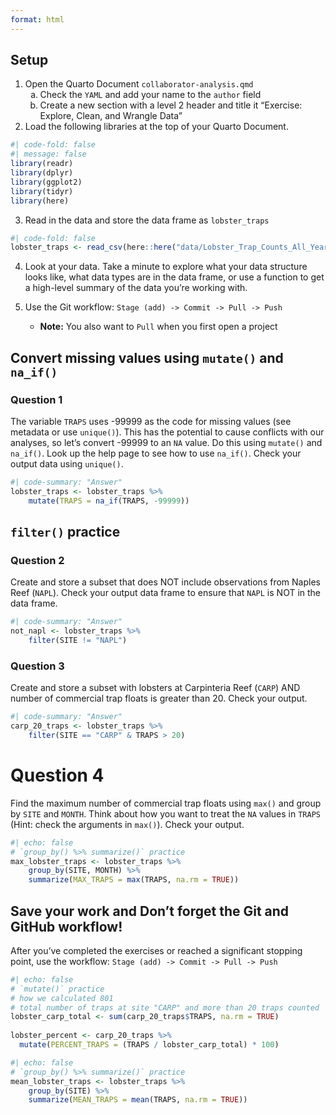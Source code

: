 ```yaml
---
format: html
---
```


::: callout-tip
## Setup


1.  Open the Quarto Document `collaborator-analysis.qmd`
    a. Check the `YAML` and add your name to the `author` field
    b. Create a new section with a level 2 header and title it "Exercise: Explore, Clean, and Wrangle Data"
2.  Load the following libraries at the top of your Quarto Document.

```r
#| code-fold: false
#| message: false
library(readr)
library(dplyr)
library(ggplot2)
library(tidyr)
library(here)
```

3.  Read in the data and store the data frame as `lobster_traps`

```r
#| code-fold: false
lobster_traps <- read_csv(here::here("data/Lobster_Trap_Counts_All_Years_20210519.csv"))
```

4. Look at your data. Take a minute to explore what your data structure looks like, what data types are in the data frame, or use a function to get a high-level summary of the data you're working with.

5. Use the Git workflow: ```Stage (add) -> Commit -> Pull -> Push```
    - **Note:** You also want to `Pull` when you first open a project
    
:::

## Convert missing values using `mutate()` and `na_if()`

::: callout-note
### Question 1

The variable `TRAPS` uses -99999 as the code for missing values (see metadata or use `unique()`). This has the potential to cause conflicts with our analyses, so let's convert -99999 to an `NA` value. Do this using `mutate()` and `na_if()`. Look up the help page to see how to use `na_if()`. Check your output data using `unique()`.
:::

```r
#| code-summary: "Answer"
lobster_traps <- lobster_traps %>% 
    mutate(TRAPS = na_if(TRAPS, -99999))
```

## `filter()` practice

::: callout-note
### Question 2
Create and store a subset that does NOT include observations from Naples Reef (`NAPL`). Check your output data frame to ensure that `NAPL` is NOT in the data frame.
:::

```r
#| code-summary: "Answer"
not_napl <- lobster_traps %>% 
    filter(SITE != "NAPL")
```

::: callout-note
### Question 3
Create and store a subset with lobsters at Carpinteria Reef (`CARP`) AND number of commercial trap floats is greater than 20. Check your output.
:::

```r
#| code-summary: "Answer"
carp_20_traps <- lobster_traps %>% 
    filter(SITE == "CARP" & TRAPS > 20)
```

# Question 4
Find the maximum number of commercial trap floats using `max()` and group by `SITE` and `MONTH`. Think about how you want to treat the `NA` values in `TRAPS` (Hint: check the arguments in `max()`). Check your output.

```r
#| echo: false
# `group_by() %>% summarize()` practice
max_lobster_traps <- lobster_traps %>% 
    group_by(SITE, MONTH) %>%
    summarize(MAX_TRAPS = max(TRAPS, na.rm = TRUE))
```


::: callout-important

## Save your work and Don't forget the Git and GitHub workflow!
After you've completed the exercises or reached a significant stopping point, use the workflow: ```Stage (add) -> Commit -> Pull -> Push```
:::


<!--# Extra Questions -->

<!--# Question 4 -->
<!--# Using the object you created above (we called it `carp_20_traps`), add a new column that contains the proportion of lobster traps at site `CARP` with more than 20 commercial trap floats. The total number you are using in your percent calculation is 801. Check your output. -->

```r
#| echo: false
# `mutate()` practice
# how we calculated 801
# total number of traps at site "CARP" and more than 20 traps counted 
lobster_carp_total <- sum(carp_20_traps$TRAPS, na.rm = TRUE)
    
lobster_percent <- carp_20_traps %>% 
  mutate(PERCENT_TRAPS = (TRAPS / lobster_carp_total) * 100)
```

<!--# Question 5 -->
<!--# Find the mean of lobster commercial trap floats using `mean()`, and group by `SITE`. Think about how you want to treat the `NA` values in `TRAPS` (Hint: check the arguments in `mean()`). Check your output.-->

```r
#| echo: false
# `group_by() %>% summarize()` practice
mean_lobster_traps <- lobster_traps %>% 
    group_by(SITE) %>%
    summarize(MEAN_TRAPS = mean(TRAPS, na.rm = TRUE))
```


